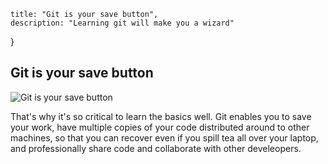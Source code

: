 
    title: "Git is your save button",
    description: "Learning git will make you a wizard"
}

## Git is your save button 

<img src={gitIsYourSaveButton.src} alt="Git is your save button"/>
 
That's why it's so critical to learn the basics well. Git enables you to save your work, have multiple copies of your code distributed around to other machines, 
so that you can recover even if you spill tea all over your laptop, and professionally share code and collaborate with other develeopers. 


